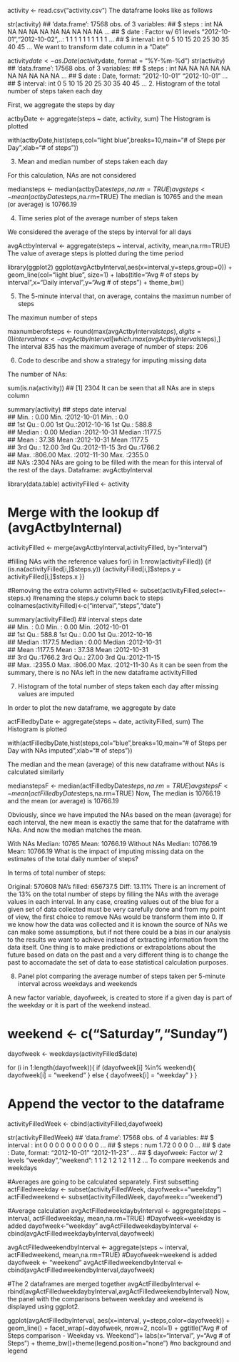 activity <- read.csv("activity.csv")
The dataframe looks like as follows

str(activity)
## 'data.frame':    17568 obs. of  3 variables:
##  $ steps   : int  NA NA NA NA NA NA NA NA NA NA ...
##  $ date    : Factor w/ 61 levels "2012-10-01","2012-10-02",..: 1 1 1 1 1 1 1 1 1 1 ...
##  $ interval: int  0 5 10 15 20 25 30 35 40 45 ...
We want to transform date column in a "Date"

activity$date <- as.Date(activity$date, format = "%Y-%m-%d")
str(activity)
## 'data.frame':    17568 obs. of  3 variables:
##  $ steps   : int  NA NA NA NA NA NA NA NA NA NA ...
##  $ date    : Date, format: "2012-10-01" "2012-10-01" ...
##  $ interval: int  0 5 10 15 20 25 30 35 40 45 ...
2. Histogram of the total number of steps taken each day

First, we aggregate the steps by day

actbyDate <-  aggregate(steps ~ date, activity, sum)
The Histogram is plotted

with(actbyDate,hist(steps,col="light blue",breaks=10,main="# of Steps per Day",xlab="# of steps"))

3. Mean and median number of steps taken each day

For this calculation, NAs are not considered

mediansteps <- median(actbyDate$steps,na.rm=TRUE)
avgsteps <- mean(actbyDate$steps,na.rm=TRUE)
The median is 10765 and the mean (or average) is 10766.19

4. Time series plot of the average number of steps taken

We considered the average of the steps by interval for all days

avgActbyInterval <- aggregate(steps ~ interval, activity, mean,na.rm=TRUE)
The value of average steps is plotted during the time period

library(ggplot2)
ggplot(avgActbyInterval,aes(x=interval,y=steps,group=0)) +
    geom_line(col="light blue", size=1) + 
    labs(title="Avg # of steps by interval",x="Daily interval",y="Avg # of steps") + 
    theme_bw()
    
 5. The 5-minute interval that, on average, contains the maximun number of steps

The maximun number of steps

maxnumberofsteps <- round(max(avgActbyInterval$steps),digits=0)
intervalmax <- avgActbyInterval[which.max(avgActbyInterval$steps),]
The interval 835 has the maximum average of number of steps: 206

6. Code to describe and show a strategy for imputing missing data

The number of NAs:

sum(is.na(activity))
## [1] 2304
It can be seen that all NAs are in steps column

summary(activity)
##      steps             date               interval     
##  Min.   :  0.00   Min.   :2012-10-01   Min.   :   0.0  
##  1st Qu.:  0.00   1st Qu.:2012-10-16   1st Qu.: 588.8  
##  Median :  0.00   Median :2012-10-31   Median :1177.5  
##  Mean   : 37.38   Mean   :2012-10-31   Mean   :1177.5  
##  3rd Qu.: 12.00   3rd Qu.:2012-11-15   3rd Qu.:1766.2  
##  Max.   :806.00   Max.   :2012-11-30   Max.   :2355.0  
##  NA's   :2304
NAs are going to be filled with the mean for this interval of the rest of the days. Dataframe: avgActbyInterval

library(data.table)
activityFilled <- activity

# Merge with the lookup df (avgActbyInternal)
activityFilled <- merge(avgActbyInterval,activityFilled, by="interval")

#filling NAs with the reference values
for(i in 1:nrow(activityFilled)) {if (is.na(activityFilled[i,]$steps.y)) {activityFilled[i,]$steps.y = activityFilled[i,]$steps.x }}

#Removing the extra column
activityFilled <- subset(activityFilled,select=-steps.x)
#renaming the steps.y column back to steps
colnames(activityFilled)<-c("interval","steps","date")


summary(activityFilled)
##     interval          steps             date           
##  Min.   :   0.0   Min.   :  0.00   Min.   :2012-10-01  
##  1st Qu.: 588.8   1st Qu.:  0.00   1st Qu.:2012-10-16  
##  Median :1177.5   Median :  0.00   Median :2012-10-31  
##  Mean   :1177.5   Mean   : 37.38   Mean   :2012-10-31  
##  3rd Qu.:1766.2   3rd Qu.: 27.00   3rd Qu.:2012-11-15  
##  Max.   :2355.0   Max.   :806.00   Max.   :2012-11-30
As it can be seen from the summary, there is no NAs left in the new dataframe activityFilled

7. Histogram of the total number of steps taken each day after missing values are imputed

In order to plot the new dataframe, we aggregate by date

actFilledbyDate <-  aggregate(steps ~ date, activityFilled, sum)
The Histogram is plotted

with(actFilledbyDate,hist(steps,col="blue",breaks=10,main="# of Steps per Day with NAs imputed",xlab="# of steps"))

The median and the mean (average) of this new dataframe without NAs is calculated similarly

medianstepsF <- median(actFilledbyDate$steps,na.rm=TRUE)
avgstepsF <- mean(actFilledbyDate$steps,na.rm=TRUE)
Now, The median is 10766.19 and the mean (or average) is 10766.19

Obviously, since we have imputed the NAs based on the mean (average) for each interval, the new mean is exactly the same that for the dataframe with NAs. And now the median matches the mean.

With NAs
Median: 10765
Mean: 10766.19
Without NAs
Median: 10766.19
Mean: 10766.19
What is the impact of imputing missing data on the estimates of the total daily number of steps?

In terms of total number of steps:

Original: 570608
NA's filled: 656737.5
Diff: 13.11%
There is an increment of the 13% on the total number of steps by filling the NAs with the average values in each interval.
In any case, creating values out of the blue for a given set of data collected must be very carefully done and from my point of view, the first choice to remove NAs would be transform them into 0. If we know how the data was collected and it is known the source of NAs we can make some assumptions, but if not there could be a bias in our analysis to the results we want to achieve instead of extracting information from the data itself.
One thing is to make predictions or extrapolations about the future based on data on the past and a very different thing is to change the past to accomadate the set of data to ease statistical calculation purposes.

8. Panel plot comparing the average number of steps taken per 5-minute interval across weekdays and weekends

A new factor variable, dayofweek, is created to store if a given day is part of the weekday or it is part of the weekend instead.

# weekend <- c("Saturday","Sunday")

dayofweek <- weekdays(activityFilled$date)

for (i in 1:length(dayofweek)){
    if (dayofweek[i] %in% weekend){
        dayofweek[i] = "weekend"
        } else {
        dayofweek[i] = "weekday"
        }
}

# Append the vector to the dataframe
activityFilledWeek <- cbind(activityFilled,dayofweek)

str(activityFilledWeek)
## 'data.frame':    17568 obs. of  4 variables:
##  $ interval : int  0 0 0 0 0 0 0 0 0 0 ...
##  $ steps    : num  1.72 0 0 0 0 ...
##  $ date     : Date, format: "2012-10-01" "2012-11-23" ...
##  $ dayofweek: Factor w/ 2 levels "weekday","weekend": 1 1 2 1 2 1 2 1 1 2 ...
To compare weekends and weekdays

#Averages are going to be calculated separately. First subsetting
actFilledweekday <- subset(activityFilledWeek, dayofweek=="weekday")
actFilledweekend <- subset(activityFilledWeek, dayofweek=="weekend")

#Average calculation
avgActFilledweekdaybyInterval <- aggregate(steps ~ interval, actFilledweekday, mean,na.rm=TRUE)
#Dayofweek=weekday is added
dayofweek<-"weekday"
avgActFilledweekdaybyInterval <- cbind(avgActFilledweekdaybyInterval,dayofweek)

avgActFilledweekendbyInterval <- aggregate(steps ~ interval, actFilledweekend, mean,na.rm=TRUE)
#Dayofweek=weekend is added
dayofweek <- "weekend"
avgActFilledweekendbyInterval <- cbind(avgActFilledweekendbyInterval,dayofweek)

#The 2 dataframes are merged together
avgActFilledbyInterval <-rbind(avgActFilledweekdaybyInterval,avgActFilledweekendbyInterval)
Now, the panel with the comparisons between weekday and weekend is displayed using ggplot2.

ggplot(avgActFilledbyInterval, aes(x=interval, y=steps,color=dayofweek)) + 
        geom_line() +
        facet_wrap(~dayofweek, nrow=2, ncol=1) +
        ggtitle("Avg # of Steps comparison - Weekday vs. Weekend")+
        labs(x="Interval", y="Avg # of Steps") +
        theme_bw()+theme(legend.position="none") #no background and legend
